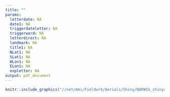 ```yaml
---
title: ""
params:
  letterdate: NA
  date1: NA
  triggerdateletter: NA
  triggerword: NA
  letterdirect: NA
  landmark: NA
  title1: NA
  NLat1: NA
  SLat1: NA
  WLon1: NA
  ELon1: NA
  expletter: NA
output: pdf_document
---
```


```r

knitr::include_graphics("//net/mmi/Fieldwrk/Aerials/Shiny/NARWSS_shinyapp/git/narwss_rwsas_apps/scripts/dmaletter.png")

```

\begin{flushleft}
\vspace*{-30mm}
\hspace*{200pt}UNITED STATES DEPARTMENT OF COMMERCE\newline
\hspace*{200pt}National Oceanic and Atmospheric Administration\newline
\hspace*{200pt}National Marine Fisheries Service\newline
\hspace*{200pt}Northeast Fisheries Science Center\newline
\hspace*{200pt}Protected Species Branch\newline
\hspace*{200pt}166 Water Street\newline
\hspace*{200pt}Woods Hole, MA 02543\newline
\newline
\hspace*{200pt}(508) 495-2087 \hspace{75pt} FAX: (508) 495-2033\newline
\newline
\hspace*{200pt} `r params$letterdate` \hspace{74pt} F/NEC: S. Hayes\newline
\newline
\newline
MEMORANDUM FOR:	\hspace*{28pt} Peter Kelliher\newline
	              \hspace*{141pt}{\it Shipping Liaison, GARFO}\newline
\newline
FROM:	\hspace*{101pt} Tim Cole\newline
      \hspace*{141pt}{\it Protected Species Branch, NEFSC}\newline
\newline
SUBJECT: \hspace*{87pt}	Materials documenting `r params$date1` North Atlantic right whale sightings\newline 
\newline
On `r params$triggerdateletter`, `r params$triggerword` North Atlantic right whales were sighted `r params$letterdirect` `r params$landmark` by User defined, give suggestions.  Since no pretections are in place in this region at this time, we recommend a DMA be initiated / We therefore recommend extending the existing DMA* that is bounded by:

`r #if(show.text){"la la la"}`
`r params$title1`
\begin{enumerate}
	\item \quad	`r params$NLat1`
	\item	\quad `r params$SLat1`
  \item	\quad `r params$wLon1`
  \item	\quad `r params$ELon1`
\end{enumerate}

Expiration – `r params$expletter`\newline 
\newline 
Please contact me with any questions about sightings or area calculations.
\end{flushleft}